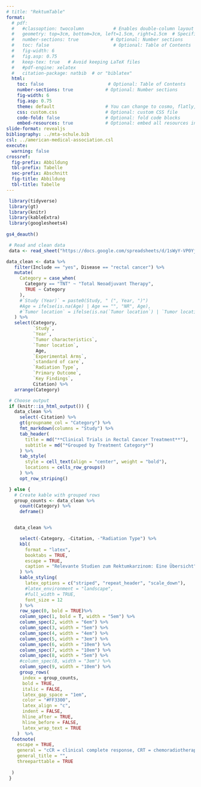 ```yaml
---
# title: "RektumTable"
format:
  # pdf:
  #   #classoption: twocolumn           # Enables double-column layout
  #   geometry: top=3cm, bottom=3cm, left=1.5cm, right=1.5cm  # Specifies DIN A4 paper
  #   number-sections: true            # Optional: Number sections
  #   toc: false                        # Optional: Table of Contents
  #   fig-width: 6
  #   fig.asp: 0.75
  #   keep-tex: true   # Avoid keeping LaTeX files
  #   #pdf-engine: xelatex
  #   citation-package: natbib  # or "biblatex"
  html:
    toc: false                        # Optional: Table of Contents
    number-sections: true            # Optional: Number sections
    fig-width: 6
    fig.asp: 0.75
    theme: default                   # You can change to cosmo, flatly, etc.
    css: custom.css                  # Optional: custom CSS file
    code-fold: false                 # Optional: fold code blocks
    embed-resources: true            # Optional: embed all resources in single file
slide-format: revealjs
bibliography: ../mta-schule.bib
csl: ../american-medical-association.csl
execute:
  warning: false
crossref: 
  fig-prefix: Abbildung
  tbl-prefix: Tabelle
  sec-prefix: Abschnitt
  fig-title: Abbildung
  tbl-title: Tabelle
---
```




```r

 library(tidyverse)
 library(gt)
 library(knitr)
 library(kableExtra)
 library(googlesheets4)
 
gs4_deauth() 

 # Read and clean data
 data <- read_sheet("https://docs.google.com/spreadsheets/d/1sWyY-VP0YjLJbj_dOtm-AOwN3UNrTQR91AlfmBbTokI/edit?usp=sharing")

data_clean <- data %>%
   filter(Include == "yes", Disease == "rectal cancer") %>%
   mutate(
     Category = case_when(
       Category == "TNT" ~ "Total Neoadjuvant Therapy",
       TRUE ~ Category
     ),
     #`Study (Year)` = paste0(Study, " (", Year, ")")
     #Age = ifelse(is.na(Age) | Age == "", "NR", Age),
     #`Tumor location` = ifelse(is.na(`Tumor location`) | `Tumor location` == "", "NR", `Tumor location`)
   ) %>%
   select(Category, 
          `Study`, 
          `Year`,
          `Tumor characteristics`, 
          `Tumor location`, 
           Age,
          `Experimental Arms`, 
          `standard of care`, 
          `Radiation Type`,
          `Primary Outcome`, 
          `Key Findings`, 
          Citation) %>%
   arrange(Category)

 # Choose output
 if (knitr::is_html_output()) {
   data_clean %>%
     select(-Citation) %>%
     gt(groupname_col = "Category") %>%
     fmt_markdown(columns = "Study") %>%
     tab_header(
       title = md("**Clinical Trials in Rectal Cancer Treatment**"),
       subtitle = md("*Grouped by Treatment Category*")
     ) %>%
     tab_style(
       style = cell_text(align = "center", weight = "bold"),
       locations = cells_row_groups()
     ) %>%
     opt_row_striping()

 } else {
   # Create kable with grouped rows
   group_counts <- data_clean %>%
     count(Category) %>%
     deframe()


   data_clean %>%

     select(-Category, -Citation, -"Radiation Type") %>%
     kbl(
       format = "latex",
       booktabs = TRUE,
       escape = TRUE,
       caption = "Relevante Studien zum Rektumkarzinom: Eine Übersicht"
     ) %>%
     kable_styling(
       latex_options = c("striped", "repeat_header", "scale_down"),
       #latex_environment = "landscape",
       #full_width = TRUE,
       font_size = 12
     ) %>%
     row_spec(0, bold = TRUE)%>%
     column_spec(1, bold = T, width = "5em") %>%
     column_spec(2, width = "6em") %>%
     column_spec(3, width = "5em") %>%
     column_spec(4, width = "4em") %>%
     column_spec(5, width = "3em") %>%
     column_spec(6, width = "10em") %>%
     column_spec(7, width = "10em") %>%
     column_spec(8, width = "5em") %>%
     #column_spec(8, width = "3em") %>%
     column_spec(9, width = "10em") %>%
     group_rows(
      index = group_counts, 
      bold = TRUE, 
      italic = FALSE, 
      latex_gap_space = "1em",
      color = "#FF3300",
      latex_align = "c",
      indent = FALSE,
      hline_after = TRUE,
      hline_before = FALSE,
      latex_wrap_text = TRUE
    )  %>%
  footnote(
    escape = TRUE,
    general = "cCR = clinical complete response, CRT = chemoradiotherapy, TME = Total mesorectal excision, LV = Leucovorin, OS = Overall survival, DSF = disease-free survival, pCR = pathological complete response, SCRT = Short-course radiation therapy (25 Gy/5f).",
    general_title = "",
    threeparttable = TRUE
    
  )
 }


```


